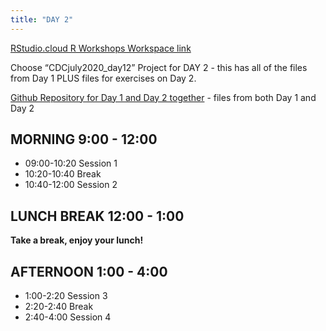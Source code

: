 ```yaml
---
title: "DAY 2"
---
```


[RStudio.cloud R Workshops Workspace link](https://rstudio.cloud/spaces/36397/join?access_code=sVkAKq5o45zIeUMI2EhDJps3PgY5NF28X5UELrOf)

Choose "CDCjuly2020_day12" Project for DAY 2 - this has all of the files from Day 1 PLUS files for exercises on Day 2.

[Github Repository for Day 1 and Day 2 together](https://github.com/melindahiggins2000/CDCjuly2020_day12) - files from both Day 1 and Day 2

## MORNING 9:00 - 12:00

* 09:00-10:20 Session 1
* 10:20-10:40 Break
* 10:40-12:00 Session 2

## LUNCH BREAK 12:00 - 1:00

**Take a break, enjoy your lunch!**

## AFTERNOON 1:00 - 4:00

* 1:00-2:20 Session 3
* 2:20-2:40 Break
* 2:40-4:00 Session 4



